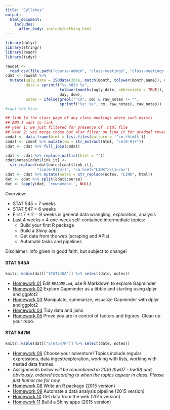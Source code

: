 ```yaml
---
title: "Syllabus"
output:
  html_document:
    includes:
      after_body: include/nothing.html
---
```


```r
library(dplyr)
library(stringr)
library(readr)
library(tidyr)

rawdat <-
  read_csv(file.path("course-admin", "class-meetings", "class-meetings.csv"))
cdat <- rawdat %>%
  mutate(ugly_date = ISOdate(2016, match(month, tolower(month.name)), day),
         date = sprintf("%s-%02d %s",
                        tolower(months(ugly_date, abbreviate = TRUE)),
                        day, dow),
         notes = ifelse(grepl("^cm", cm) & raw_notes != "",
                        sprintf("%s: %s", cm, raw_notes), raw_notes))
#cdat %>% View

## link to the class page of any class meetings where such exists
## AND I want to link
## year 1: we just filtered for presence of .html file
## year 2: yes merge those but also filter on link_it for gradual reveal
cmdat <- data_frame(html = list.files(pattern = '^cm.*html$'))
cmdat <- cmdat %>% mutate(cm = str_extract(html, "cm[0-9]+"))
cdat <- cdat %>% full_join(cmdat)

cdat <- cdat %>% replace_na(list(html = ""))
cdat$notes[cdat$link_it] <-
  str_replace(cdat$notes[cdat$link_it],
              "(cm[0-9]{3})", '<a href="LINK">\\1</a>')
cdat <- cdat %>% mutate(notes = str_replace(notes, "LINK", html))
dat <- cdat %>% split(cdat$course)
dat <- lapply(dat, 'rownames<-', NULL)
```

Overview:

  * STAT 545 = 7 weeks
  * STAT 547 = 6 weeks
  * First 7 + 2 = 9 weeks is general data wrangling, exploration, analysis
  * Last 4 weeks = 4 one-week self-contained intermediate topics:
    - Build your first R package
    - Build a Shiny app
    - Get data from the web (scraping and APIs)
    - Automate tasks and pipelines

Disclaimer: info given in good faith, but subject to change!

<!-- unholy hack to make following two tables less wide and the same wide -->
<style type="text/css">
table {
   max-width: 50%;
}
</style>

#### STAT 545A

```r
knitr::kable(dat[["STAT545A"]] %>% select(date, notes))
```

  * [Homework 01](hw01_edit-README.html) Edit `README.md`, use R Markdown to explore Gapminder
  * [Homework 02](hw02_explore-gapminder-dplyr.html) Explore Gapminder as a tibble and starting using dplyr and ggplot2
  * [Homework 03](hw03_dplyr-and-more-ggplot2.html) Manipulate, summarize, visualize Gapminder with dplyr and ggplot2
  * [Homework 04](hw04_tidy-data-joins.html) Tidy data and joins
  * [Homework 05](hw05_factor-figure-boss-repo-hygiene.html) Prove you are in control of factors and figures. Clean up your repo.

#### STAT 547M

```r
knitr::kable(dat[["STAT547M"]] %>% select(date, notes))
```

  * [Homework 06](hw06_data-wrangling-conclusion.html) Choose your adventure! Topics include regular expressions, data ingest/exploration, working with lists, working with nested data frames.
  * *Assignments below will be renumbered in 2016 (hw07 - hw10) and, obviously, ordered according to when the topics appear in class. Please just humor me for now.*
  * [Homework 08](hw08_package.html) Write an R package (2015 version)
  * [Homework 09](hw09_automation.html) Automate a data analysis pipeline (2015 version)
  * [Homework 10](hw10_data-from-web.html) Get data from the web (2015 version)
  * [Homework 11](hw11_shiny.html) Build a Shiny apps (2015 version)
